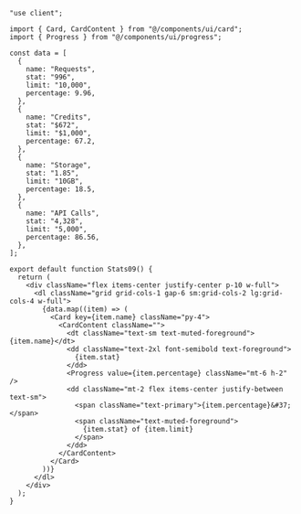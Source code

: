 ```tsx
"use client";

import { Card, CardContent } from "@/components/ui/card";
import { Progress } from "@/components/ui/progress";

const data = [
  {
    name: "Requests",
    stat: "996",
    limit: "10,000",
    percentage: 9.96,
  },
  {
    name: "Credits",
    stat: "$672",
    limit: "$1,000",
    percentage: 67.2,
  },
  {
    name: "Storage",
    stat: "1.85",
    limit: "10GB",
    percentage: 18.5,
  },
  {
    name: "API Calls",
    stat: "4,328",
    limit: "5,000",
    percentage: 86.56,
  },
];

export default function Stats09() {
  return (
    <div className="flex items-center justify-center p-10 w-full">
      <dl className="grid grid-cols-1 gap-6 sm:grid-cols-2 lg:grid-cols-4 w-full">
        {data.map((item) => (
          <Card key={item.name} className="py-4">
            <CardContent className="">
              <dt className="text-sm text-muted-foreground">{item.name}</dt>
              <dd className="text-2xl font-semibold text-foreground">
                {item.stat}
              </dd>
              <Progress value={item.percentage} className="mt-6 h-2" />
              <dd className="mt-2 flex items-center justify-between text-sm">
                <span className="text-primary">{item.percentage}&#37;</span>
                <span className="text-muted-foreground">
                  {item.stat} of {item.limit}
                </span>
              </dd>
            </CardContent>
          </Card>
        ))}
      </dl>
    </div>
  );
}
```
